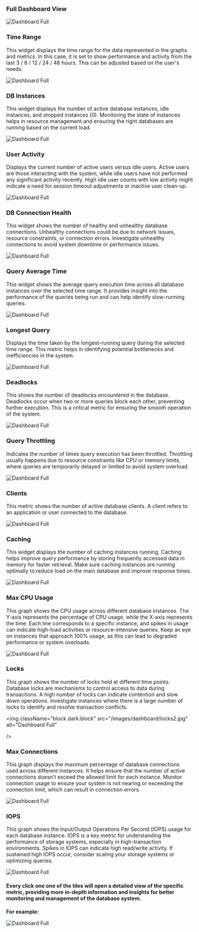 ### Full Dashboard View

<img
  className="block dark:block"
  src="/images/dashboard/full3.jpg"
  alt="Dashboard Full"
/>  

### Time Range

This widget displays the time range for the data represented in the graphs and metrics. In this case, it is set to show performance and activity from the last 3 / 6 / 12 / 24 / 48 hours. This can be adjusted based on the user's needs.

<img
  className="block dark:block"
  src="/images/dashboard/time-range.jpg"
  alt="Dashboard Full"
  width={350}
/> 

### DB Instances

This widget displays the number of active database instances, idle instances, and stopped instances (0). Monitoring the state of instances helps in resource management and ensuring the right databases are running based on the current load.

<img
  className="block dark:block"
  src="/images/dashboard/db-instances2.jpg"
  alt="Dashboard Full"
  width={250}
/> 

### User Activity

Displays the current number of active users versus idle users. Active users are those interacting with the system, while idle users have not performed any significant activity recently.
High idle user counts with low activity might indicate a need for session timeout adjustments or inactive user clean-up.

<img
  className="block dark:block"
  src="/images/dashboard/user-activity.jpg"
  alt="Dashboard Full"
  width={250}
/> 

### DB Connection Health

This widget shows the number of healthy and unhealthy database connections. Unhealthy connections could be due to network issues, resource constraints, or connection errors.
Investigate unhealthy connections to avoid system downtime or performance issues.

<img
  className="block dark:block"
  src="/images/dashboard/connection-health2.jpg"
  alt="Dashboard Full"
  width={250}
/> 

### Query Average Time

This widget shows the average query execution time across all database instances over the selected time range. It provides insight into the performance of the queries being run and can help identify slow-running queries.

<img
  className="block dark:block"
  src="/images/dashboard/query-avg2.jpg"
  alt="Dashboard Full"
  width={250}
/> 

### Longest Query

Displays the time taken by the longest-running query during the selected time range. This metric helps in identifying potential bottlenecks and inefficiencies in the system.

<img
  className="block dark:block"
  src="/images/dashboard/longest-query2.jpg"
  alt="Dashboard Full"
  width={250}
/> 

### Deadlocks

This shows the number of deadlocks encountered in the database. Deadlocks occur when two or more queries block each other, preventing further execution. This is a critical metric for ensuring the smooth operation of the system.

<img
  className="block dark:block"
  src="/images/dashboard/deadlocks2.jpg"
  alt="Dashboard Full"
  width={250}
/> 

### Query Throttling

Indicates the number of times query execution has been throttled. Throttling usually happens due to resource constraints like CPU or memory limits, where queries are temporarily delayed or limited to avoid system overload.

<img
  className="block dark:block"
  src="/images/dashboard/query-throttling2.jpg"
  alt="Dashboard Full"
  width={250}
/> 

### Clients

This metric shows the number of active database clients. A client refers to an application or user connected to the database.

<img
  className="block dark:block"
  src="/images/dashboard/clients2.jpg"
  alt="Dashboard Full"
  width={250}
/> 

### Caching

This widget displays the number of caching instances running. Caching helps improve query performance by storing frequently accessed data in memory for faster retrieval.
Make sure caching instances are running optimally to reduce load on the main database and improve response times.

<img
  className="block dark:block"
  src="/images/dashboard/caching2.jpg"
  alt="Dashboard Full"
  width={250}
/> 

### Max CPU Usage

This graph shows the CPU usage across different database instances. The Y-axis represents the percentage of CPU usage, while the X-axis represents the time. Each line corresponds to a specific instance, and spikes in usage can indicate high-load activities or resource-intensive queries.
Keep an eye on instances that approach 100% usage, as this can lead to degraded performance or system overloads.

<img
  className="block dark:block"
  src="/images/dashboard/max-cpu2.jpg"
  alt="Dashboard Full"
/> 

### Locks

This graph shows the number of locks held at different time points. Database locks are mechanisms to control access to data during transactions. A high number of locks can indicate contention and slow down operations.
Investigate instances where there is a large number of locks to identify and resolve transaction conflicts.

<img
  className="block dark:block"
  src="/images/dashboard/locks2.jpg"
  alt="Dashboard Full"

/> 

### Max Connections

This graph displays the maximum percentage of database connections used across different instances. It helps ensure that the number of active connections doesn't exceed the allowed limit for each instance.
Monitor connection usage to ensure your system is not nearing or exceeding the connection limit, which can result in connection errors.

<img
  className="block dark:block"
  src="/images/dashboard/max-connections2.jpg"
  alt="Dashboard Full"
/> 

### IOPS

This graph shows the Input/Output Operations Per Second (IOPS) usage for each database instance. IOPS is a key metric for understanding the performance of storage systems, especially in high-transaction environments.
Spikes in IOPS can indicate high read/write activity. If sustained high IOPS occur, consider scaling your storage systems or optimizing queries.

<img
  className="block dark:block"
  src="/images/dashboard/iops2.jpg"
  alt="Dashboard Full"
/>  

#### Every click one one of the tiles will open a detailed view of the specific metric, providing more in-depth information and insights for better monitoring and management of the database system.

**For example:**

<img
  className="block dark:block"
  src="/images/dashboard/iops2.jpg"
  alt="Dashboard Full"
/>  